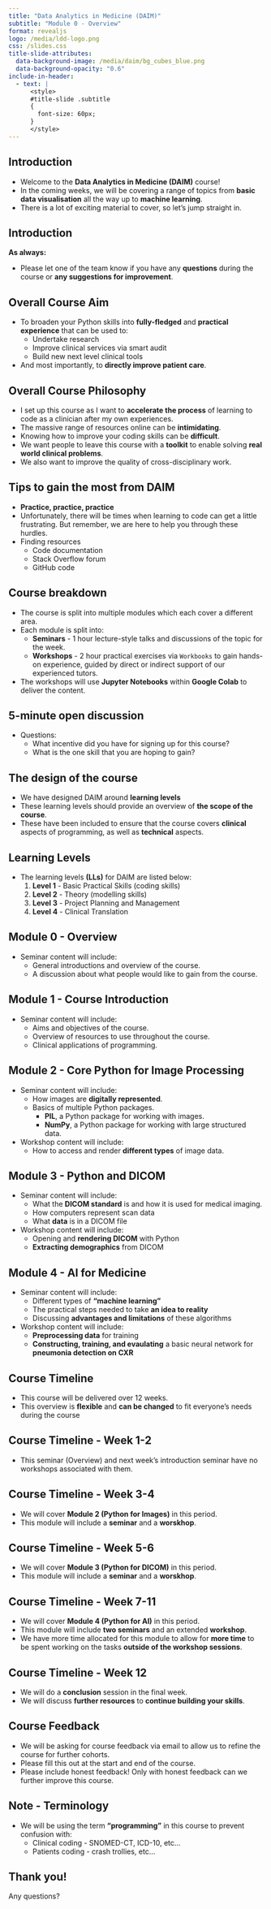 ```yaml
---
title: "Data Analytics in Medicine (DAIM)"
subtitle: "Module 0 - Overview"
format: revealjs
logo: /media/ldd-logo.png
css: /slides.css
title-slide-attributes:
  data-background-image: /media/daim/bg_cubes_blue.png
  data-background-opacity: "0.6"
include-in-header:
  - text: |
      <style>
      #title-slide .subtitle
      {
        font-size: 60px;
      }
      </style>
---
```


## Introduction {background-image="/media/daim/bg_cubes_blue_right.png" background-opacity="0.6"}

- Welcome to the **Data Analytics in Medicine (DAIM)** course!
- In the coming weeks, we will be covering a range of topics from **basic data visualisation** all the way up to **machine learning**.
- There is a lot of exciting material to cover, so let's jump straight in.

## Introduction {background-image="/media/daim/bg_cubes_blue_right.png" background-opacity="0.6"}

**As always:**

- Please let one of the team know if you have any **questions** during the course or **any suggestions for improvement**.

## Overall Course Aim {background-image="/media/daim/bg_cubes_blue_right.png" background-opacity="0.6"}

- To broaden your Python skills into **fully-fledged** and **practical experience** that can be used to:
  - Undertake research
  - Improve clinical services via smart audit
  - Build new next level clinical tools
- And most importantly, to **directly improve patient care**.

## Overall Course Philosophy {background-image="/media/daim/bg_cubes_blue_right.png" background-opacity="0.6"}

- I set up this course as I want to **accelerate the process** of learning to code as a clinician after my own experiences.
- The massive range of resources online can be **intimidating**.
- Knowing how to improve your coding skills can be **difficult**.
- We want people to leave this course with a **toolkit** to enable solving **real world clinical problems**.
- We also want to improve the quality of cross-disciplinary work.

## Tips to gain the most from DAIM {background-image="/media/daim/bg_cubes_blue_right.png" background-opacity="0.6"}

- **Practice, practice, practice**
- Unfortunately, there will be times when learning to code can get a little frustrating. But remember, we are here to help you through these hurdles.
- Finding resources
  - Code documentation
  - Stack Overflow forum
  - GitHub code

## Course breakdown {background-image="/media/daim/bg_cubes_red_right.png" background-opacity="0.6"}

- The course is split into multiple modules which each cover a different area.
- Each module is split into:
  - **Seminars** - 1 hour lecture-style talks and discussions of the topic for the week.
  - **Workshops** - 2 hour practical exercises via `Workbooks` to gain hands-on experience, guided by direct or indirect support of our experienced tutors.
- The workshops will use **Jupyter Notebooks** within **Google Colab** to deliver the content.

## 5-minute open discussion {background-image="/media/daim/question1.png" background-opacity="0.4"}

- Questions:
  - What incentive did you have for signing up for this course?
  - What is the one skill that you are hoping to gain?

## The design of the course

- We have designed DAIM around **learning levels**
- These learning levels should provide an overview of **the scope of the course**. 
- These have been included to ensure that the course covers **clinical** aspects of programming, as well as **technical** aspects.

## Learning Levels {background-image="/media/daim/bg_cubes_red_right.png" background-opacity="0.6"}

- The learning levels **(LLs)** for DAIM are listed below:
  1. **Level 1** - Basic Practical Skills (coding skills)
  2. **Level 2** - Theory (modelling skills)
  3. **Level 3** - Project Planning and Management
  4. **Level 4** - Clinical Translation

## Module 0 - Overview {background-image="/media/daim/bg_cubes_red_right.png" background-opacity="0.6"}

- Seminar content will include:
  - General introductions and overview of the course.
  - A discussion about what people would like to gain from the course.

## Module 1 - Course Introduction {background-image="/media/daim/bg_cubes_red_right.png" background-opacity="0.6"}

- Seminar content will include:
  - Aims and objectives of the course.
  - Overview of resources to use throughout the course.
  - Clinical applications of programming.

## Module 2 - Core Python for Image Processing {background-image="/media/daim/bg_cubes_red_right.png" background-opacity="0.6"}

- Seminar content will include:
  - How images are **digitally represented**.
  - Basics of multiple Python packages.
    - **PIL**, a Python package for working with images.
    - **NumPy**, a Python package for working with large structured data.
- Workshop content will include:
  - How to access and render **different types** of image data.

## Module 3 - Python and DICOM {background-image="/media/daim/bg_cubes_red_right.png" background-opacity="0.6"}

- Seminar content will include:
  - What the **DICOM standard** is and how it is used for medical imaging.
  - How computers represent scan data
  - What **data** is in a DICOM file
- Workshop content will include:
  - Opening and **rendering DICOM** with Python
  - **Extracting demographics** from DICOM

## Module 4 - AI for Medicine {background-image="/media/daim/bg_cubes_red_right.png" background-opacity="0.6"}

- Seminar content will include:
  - Different types of **"machine learning"**
  - The practical steps needed to take **an idea to reality**
  - Discussing **advantages and limitations** of these algorithms
- Workshop content will include:
  - **Preprocessing data** for training
  - **Constructing, training, and evaulating** a basic neural network for **pneumonia detection on CXR**

## Course Timeline {background-image="/media/daim/bg_cubes_red_right.png" background-opacity="0.6"}

- This course will be delivered over 12 weeks.
- This overview is **flexible** and **can be changed** to fit everyone's needs during the course

<!--
Week 1: mod0 - Overview
Week 2: mod1 - Introduction
Week 3: mod2 - Images (seminar) 
Week 4: mod2 - Images (workshop)
Week 5: mod3 - DICOM (seminar)
Week 6: mod3 - DICOM (workshop)
Week 7: mod4 - AI (seminar 1)
Week 8: mod4 - AI (workshop 1)
Week 9: mod4 - AI (workshop 1)
Week 10: mod4 - AI (seminar 2)
Week 11: mod4 - AI (workshop 3)
Week 12: mod5 - Conclusion
-->

## Course Timeline - Week 1-2 {background-image="/media/daim/bg_cubes_red_right.png" background-opacity="0.6"}

- This seminar (Overview) and next week's introduction seminar have no workshops associated with them.

## Course Timeline - Week 3-4 {background-image="/media/daim/bg_cubes_red_right.png" background-opacity="0.6"}

- We will cover **Module 2 (Python for Images)** in this period.
- This module will include a **seminar** and a **worskhop**.

## Course Timeline - Week 5-6 {background-image="/media/daim/bg_cubes_red_right.png" background-opacity="0.6"}

- We will cover **Module 3 (Python for DICOM)** in this period.
- This module will include a **seminar** and a **worskhop**.

## Course Timeline - Week 7-11 {background-image="/media/daim/bg_cubes_red_right.png" background-opacity="0.6"}

- We will cover **Module 4 (Python for AI)** in this period.
- This module will include **two seminars** and an extended **workshop**.
- We have more time allocated for this module to allow for **more time** to be spent working on the tasks **outside of the workshop sessions**.

## Course Timeline - Week 12 {background-image="/media/daim/bg_cubes_red_right.png" background-opacity="0.6"}

- We will do a **conclusion** session in the final week.
- We will discuss **further resources** to **continue building your skills**.

## Course Feedback {background-image="/media/daim/bg_cubes_red_right.png" background-opacity="0.6"}

- We will be asking for course feedback via email to allow us to refine the course for further cohorts.
- Please fill this out at the start and end of the course.
- Please include honest feedback! Only with honest feedback can we further improve this course.

## Note - Terminology {background-image="/media/daim/bg_cubes_red_right.png" background-opacity="0.6"}

- We will be using the term **"programming"** in this course to prevent confusion with:
  - Clinical coding - SNOMED-CT, ICD-10, etc...
  - Patients coding - crash trollies, etc...

## Thank you! {background-image="/media/daim/question1.png" background-opacity="0.4"}

Any questions?